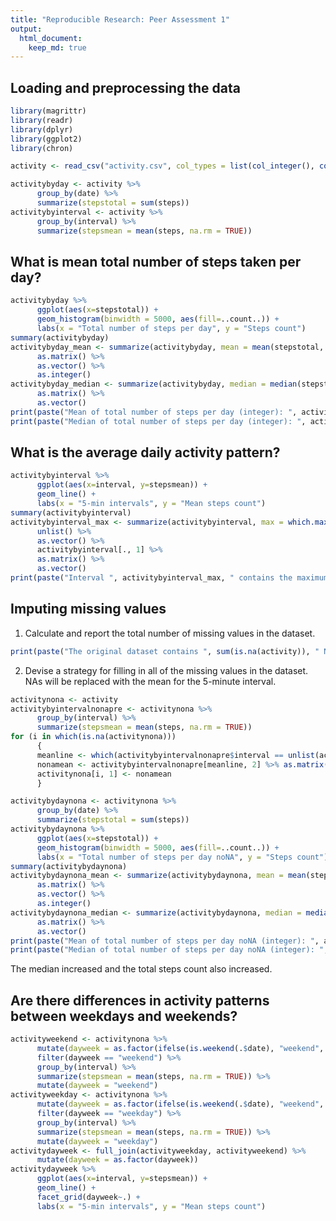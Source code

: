 ```yaml
---
title: "Reproducible Research: Peer Assessment 1"
output: 
  html_document:
    keep_md: true
---
```



## Loading and preprocessing the data
```r
library(magrittr)
library(readr)
library(dplyr)
library(ggplot2)
library(chron)

activity <- read_csv("activity.csv", col_types = list(col_integer(), col_date(), col_integer()))

activitybyday <- activity %>%
      group_by(date) %>%
      summarize(stepstotal = sum(steps))
activitybyinterval <- activity %>%
      group_by(interval) %>%
      summarize(stepsmean = mean(steps, na.rm = TRUE))
```

## What is mean total number of steps taken per day?
```r
activitybyday %>%
      ggplot(aes(x=stepstotal)) +
      geom_histogram(binwidth = 5000, aes(fill=..count..)) +
      labs(x = "Total number of steps per day", y = "Steps count")
summary(activitybyday)
activitybyday_mean <- summarize(activitybyday, mean = mean(stepstotal, na.rm = TRUE)) %>%
      as.matrix() %>%
      as.vector() %>%
      as.integer()
activitybyday_median <- summarize(activitybyday, median = median(stepstotal, na.rm = TRUE)) %>%
      as.matrix() %>%
      as.vector()
print(paste("Mean of total number of steps per day (integer): ", activitybyday_mean))
print(paste("Median of total number of steps per day (integer): ", activitybyday_median))
```

## What is the average daily activity pattern?
```r
activitybyinterval %>%
      ggplot(aes(x=interval, y=stepsmean)) +
      geom_line() +
      labs(x = "5-min intervals", y = "Mean steps count")
summary(activitybyinterval)
activitybyinterval_max <- summarize(activitybyinterval, max = which.max(stepsmean)) %>%
      unlist() %>%
      as.vector() %>%
      activitybyinterval[., 1] %>%
      as.matrix() %>%
      as.vector()
print(paste("Interval ", activitybyinterval_max, " contains the maximum number of steps."))
```


## Imputing missing values
1. Calculate and report the total number of missing values in the dataset.
```r
print(paste("The original dataset contains ", sum(is.na(activity)), " NAs."))
```
2. Devise a strategy for filling in all of the missing values in the dataset.
NAs will be replaced with the mean for the 5-minute interval.

```r
activitynona <- activity
activitybyintervalnonapre <- activitynona %>%
      group_by(interval) %>%
      summarize(stepsmean = mean(steps, na.rm = TRUE))
for (i in which(is.na(activitynona)))
      {
      meanline <- which(activitybyintervalnonapre$interval == unlist(activitynona[i, 3]))
      nonamean <- activitybyintervalnonapre[meanline, 2] %>% as.matrix() %>% as.vector()
      activitynona[i, 1] <- nonamean
      }

activitybydaynona <- activitynona %>%
      group_by(date) %>%
      summarize(stepstotal = sum(steps))
activitybydaynona %>%
      ggplot(aes(x=stepstotal)) +
      geom_histogram(binwidth = 5000, aes(fill=..count..)) +
      labs(x = "Total number of steps per day noNA", y = "Steps count")
summary(activitybydaynona)
activitybydaynona_mean <- summarize(activitybydaynona, mean = mean(stepstotal, na.rm = TRUE)) %>%
      as.matrix() %>%
      as.vector() %>%
      as.integer()
activitybydaynona_median <- summarize(activitybydaynona, median = median(stepstotal, na.rm = TRUE)) %>%
      as.matrix() %>%
      as.vector()
print(paste("Mean of total number of steps per day noNA (integer): ", activitybydaynona_mean))
print(paste("Median of total number of steps per day noNA (integer): ", round(activitybydaynona_median, 0)))
```
The median increased and the total steps count also increased.

## Are there differences in activity patterns between weekdays and weekends?

```r
activityweekend <- activitynona %>%
      mutate(dayweek = as.factor(ifelse(is.weekend(.$date), "weekend", "weekday"))) %>%
      filter(dayweek == "weekend") %>%
      group_by(interval) %>%
      summarize(stepsmean = mean(steps, na.rm = TRUE)) %>%
      mutate(dayweek = "weekend")
activityweekday <- activitynona %>%
      mutate(dayweek = as.factor(ifelse(is.weekend(.$date), "weekend", "weekday"))) %>%
      filter(dayweek == "weekday") %>%
      group_by(interval) %>%
      summarize(stepsmean = mean(steps, na.rm = TRUE)) %>%
      mutate(dayweek = "weekday")
activitydayweek <- full_join(activityweekday, activityweekend) %>%
      mutate(dayweek = as.factor(dayweek))
activitydayweek %>%
      ggplot(aes(x=interval, y=stepsmean)) +
      geom_line() +
      facet_grid(dayweek~.) +
      labs(x = "5-min intervals", y = "Mean steps count")

```
